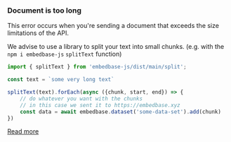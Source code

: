 
### Document is too long

This  error occurs when you're sending a document that exceeds the size limitations of the API.

We advise to use a library to split your text into small chunks. (e.g. with the `npm i embedbase-js` `splitText` function)


```js
import { splitText } from 'embedbase-js/dist/main/split';

const text = `some very long text`

splitText(text).forEach(async ({chunk, start, end}) => {
    // do whatever you want with the chunks
    // in this case we sent it to https://embedbase.xyz
    const data = await embedbase.dataset('some-data-set').add(chunk)
})
```

[Read more](https://docs.embedbase.xyz/sdk#splitting-and-chunking-large-texts)

